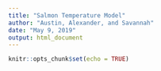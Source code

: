 ---
title: "Salmon Temperature Model"
author: "Austin, Alexander, and Savannah"
date: "May 9, 2019"
output: html_document
---

```{r setup, include=FALSE}
knitr::opts_chunk$set(echo = TRUE)
```

